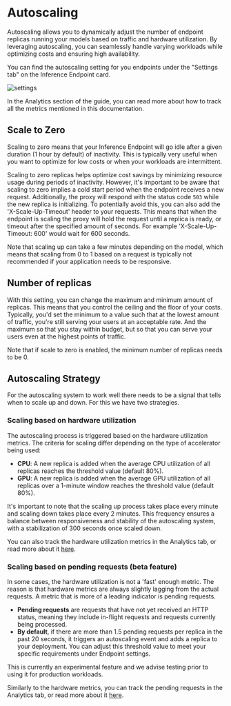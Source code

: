 # Autoscaling

Autoscaling allows you to dynamically adjust the number of endpoint replicas running your models based on traffic and hardware
utilization. By leveraging autoscaling, you can seamlessly handle varying workloads while optimizing costs and ensuring high availability.

You can find the autoscaling setting for you endpoints under the "Settings tab" on the Inference Endpoint card.

![settings](https://raw.githubusercontent.com/huggingface/hf-endpoints-documentation/update/large-rewrite/assets/autoscaling/settings.png)

<Tip>
In the Analytics section of the guide, you can read more about how to track all the metrics mentioned in this documentation.
</Tip>


## Scale to Zero

Scaling to zero means that your Inference Endpoint will go idle after a given duration (1 hour by default) of inactivity. This is typically
very useful when you want to optimize for low costs or when your workloads are intermittent. 

Scaling to zero replicas helps optimize cost savings by minimizing resource usage during periods of inactivity. However, it's important to
be aware that scaling to zero implies a cold start period when the endpoint receives a new request. Additionally, the proxy will
respond with the status code `503` while the new replica is initializing. To potentially avoid this, you can also add the
'X-Scale-Up-Timeout' header to your requests. This means that when the endpoint is scaling the proxy will hold the request until a replica
is ready, or timeout after the specified amount of seconds. For example 'X-Scale-Up-Timeout: 600' would wait for 600 seconds.

<Tip>
Note that scaling up can take a few minutes depending on the model, which means that scaling from 0 to 1 based on a request is typically not recommended if your
application needs to be responsive. 
</Tip>

## Number of replicas

With this setting, you can change the maximum and minimum amount of replicas. This means that you control the ceiling and the floor of your costs.
Typically, you'd set the minimum to a value such that at the lowest amount of traffic, you're still serving your users at an acceptable rate.
And the maximum so that you stay within budget, but so that you can serve your users even at the highest points of traffic.

<Tip>
Note that if scale to zero is enabled, the minimum number of replicas needs to be 0.
</Tip>

## Autoscaling Strategy

For the autoscaling system to work well there needs to be a signal that tells when to scale up and down. For this we have two strategies.

### Scaling based on hardware utilization

The autoscaling process is triggered based on the hardware utilization metrics. The criteria for scaling differ depending on the
type of accelerator being used:

- **CPU**: A new replica is added when the average CPU utilization of all replicas reaches the threshold value (default 80%).
- **GPU**: A new replica is added when the average GPU utilization of all replicas over a 1-minute window reaches the threshold value (default 80%).

It's important to note that the scaling up process takes place every minute and scaling down takes place every 2 minutes. This
frequency ensures a balance between responsiveness and stability of the autoscaling system, with a stabilization of 300 seconds
once scaled down.

You can also track the hardware utilization metrics in the Analytics tab, or read more about it [here](./analytics#hardwareutilisation).

### Scaling based on pending requests (beta feature)

In some cases, the hardware utilization is not a 'fast' enough metric. The reason is that hardware metrics are always slightly lagging from
the actual requests. A metric that is more of a leading indicator is pending requests.

- **Pending requests** are requests that have not yet received an HTTP status, meaning they include in-flight requests and requests currently being processed.
- **By default**, if there are more than 1.5 pending requests per replica in the past 20 seconds, it triggers an autoscaling event and adds a replica to your deployment.
You can adjust this threshold value to meet your specific requirements under Endpoint settings.

<Tip warning={true}>
This is currently an experimental feature and we advise testing prior to using it for production workloads.
</Tip>

Similarly to the hardware metrics, you can track the pending requests in the Analytics tab, or read more about it [here](./analytics#pendingrequests).
